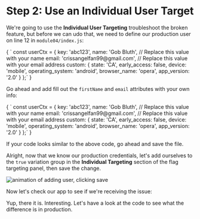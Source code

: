 


# Step 2: Use an Individual User Target

We're going to use the **Individual User Targeting** troubleshoot the broken feature, but before we can udo that, we need to define our production user on line 12 in `module04/index.js`:

<SyntaxHighlighter showLineNumbers="true" startingLineNumber={12} language="javascript" style={docco}>
{
` const userCtx = {
    key: 'abc123',
    name: 'Gob Bluth', // Replace this value with your name
    email: 'crissangelfan99@gmail.com', // Replace this value with your email address
    custom: {
      state: 'CA',
      early_access: false,
      device: 'mobile',
      operating_system: 'android',
      browser_name: 'opera',
      app_version: '2.0'
    }
  };`
}
</SyntaxHighlighter>

Go ahead and add fill out the `firstName` and `email` attributes with your own info:

<SyntaxHighlighter showLineNumbers="true" startingLineNumber={12} language="javascript" style={docco}>
{
` const userCtx = {
    key: 'abc123',
    name: 'Gob Bluth', // Replace this value with your name
    email: 'crissangelfan99@gmail.com', // Replace this value with your email address
    custom: {
      state: 'CA',
      early_access: false,
      device: 'mobile',
      operating_system: 'android',
      browser_name: 'opera',
      app_version: '2.0'
    }
  };`
}
</SyntaxHighlighter>

If your code looks similar to the above code, go ahead and save the file.

Alright, now that we know our production credentials, let's add ourselves to the `true` variation group in the **Individual Targeting** section of the flag targeting panel, then save the change.

![animation of adding user, clicking save](/images/individual-user.gif)

Now let's check our app to see if we're receiving the issue:

<BrokenFeatureModule moduleId="4" />

Yup, there it is. Interesting. Let's have a look at the code to see what the difference is in production. 
